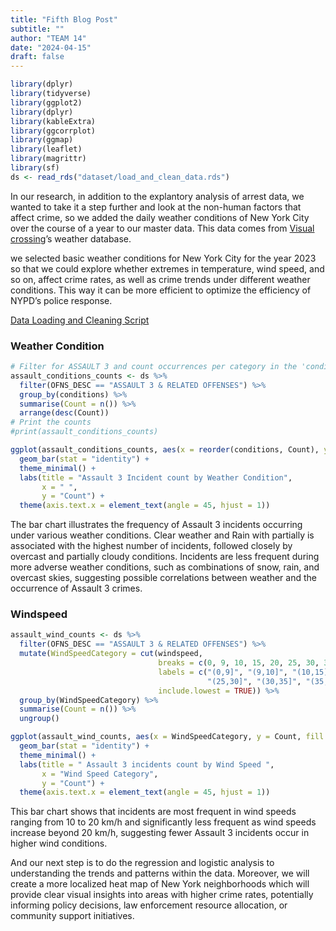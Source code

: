 ```yaml
---
title: "Fifth Blog Post"
subtitle: ""
author: "TEAM 14"
date: "2024-04-15"
draft: false
---
```


```r
library(dplyr)
library(tidyverse) 
library(ggplot2)
library(dplyr)
library(kableExtra)
library(ggcorrplot)
library(ggmap)
library(leaflet)
library(magrittr)
library(sf)
ds <- read_rds("dataset/load_and_clean_data.rds") 
```

In our research, in addition to the explantory analysis of arrest data, we wanted to take it a step further and look at the non-human factors that affect crime, so we added the daily weather conditions of New York City over the course of a year to our master data. This data comes from [Visual crossing](https://www.visualcrossing.com/weather/weather-data-services#)'s weather database.


we selected basic weather conditions for New York City for the year 2023 so that we could explore whether extremes in temperature, wind speed, and so on, affect crime rates, as well as crime trends under different weather conditions. This way it can be more efficient to optimize the efficiency of NYPD's police response. 

[Data Loading and Cleaning Script](scripts/load_and_clean_data.R)



### Weather Condition

```r
# Filter for ASSAULT 3 and count occurrences per category in the 'conditions' column
assault_conditions_counts <- ds %>%
  filter(OFNS_DESC == "ASSAULT 3 & RELATED OFFENSES") %>%
  group_by(conditions) %>%
  summarise(Count = n()) %>%
  arrange(desc(Count))
# Print the counts
#print(assault_conditions_counts)

ggplot(assault_conditions_counts, aes(x = reorder(conditions, Count), y = Count, fill = conditions)) +
  geom_bar(stat = "identity") +
  theme_minimal() +
  labs(title = "Assault 3 Incident count by Weather Condition",
       x = " ",
       y = "Count") +
  theme(axis.text.x = element_text(angle = 45, hjust = 1))
```

The bar chart illustrates the frequency of Assault 3 incidents occurring
under various weather conditions. Clear weather and Rain with partially
is associated with the highest number of incidents, followed closely by
overcast and partially cloudy conditions. Incidents are less frequent
during more adverse weather conditions, such as combinations of snow,
rain, and overcast skies, suggesting possible correlations between
weather and the occurrence of Assault 3 crimes.

### Windspeed

```r
assault_wind_counts <- ds %>%
  filter(OFNS_DESC == "ASSAULT 3 & RELATED OFFENSES") %>%
  mutate(WindSpeedCategory = cut(windspeed, 
                                 breaks = c(0, 9, 10, 15, 20, 25, 30, 35, 40, 45, 50),  
                                 labels = c("(0,9]", "(9,10]", "(10,15]", "(15,20]", "(20,25]", 
                                            "(25,30]", "(30,35]", "(35,40]", "(40,45]", "(45,50]"),
                                 include.lowest = TRUE)) %>%
  group_by(WindSpeedCategory) %>%
  summarise(Count = n()) %>%
  ungroup()

ggplot(assault_wind_counts, aes(x = WindSpeedCategory, y = Count, fill = WindSpeedCategory)) +
  geom_bar(stat = "identity") +
  theme_minimal() +
  labs(title = " Assault 3 incidents count by Wind Speed ", 
       x = "Wind Speed Category", 
       y = "Count") +
  theme(axis.text.x = element_text(angle = 45, hjust = 1))

```

This bar chart shows that incidents are most frequent in wind speeds
ranging from 10 to 20 km/h and significantly less frequent as wind
speeds increase beyond 20 km/h, suggesting fewer Assault 3 incidents
occur in higher wind conditions.



And our next step is to do the regression and logistic analysis to understanding the trends and patterns within the data. Moreover, we will create a more localized heat map of New York neighborhoods which will provide clear visual insights into areas with higher crime rates, potentially informing policy decisions, law enforcement resource allocation, or community support initiatives.









